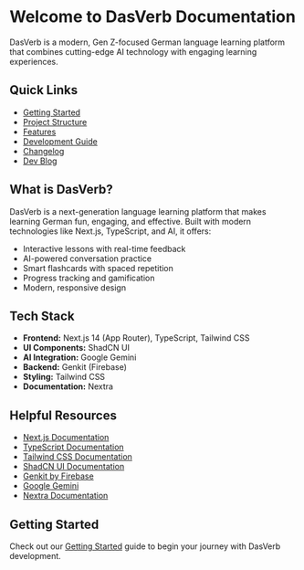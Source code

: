 # Welcome to DasVerb Documentation

DasVerb is a modern, Gen Z-focused German language learning platform that combines cutting-edge AI technology with engaging learning experiences.

## Quick Links

- [Getting Started](/docs/getting-started)
- [Project Structure](/docs/project-structure)
- [Features](/docs/features)
- [Development Guide](/docs/dev-notes)
- [Changelog](/docs/changelog)
- [Dev Blog](/docs/blog)

## What is DasVerb?

DasVerb is a next-generation language learning platform that makes learning German fun, engaging, and effective. Built with modern technologies like Next.js, TypeScript, and AI, it offers:

- Interactive lessons with real-time feedback
- AI-powered conversation practice
- Smart flashcards with spaced repetition
- Progress tracking and gamification
- Modern, responsive design

## Tech Stack

- **Frontend:** Next.js 14 (App Router), TypeScript, Tailwind CSS
- **UI Components:** ShadCN UI
- **AI Integration:** Google Gemini
- **Backend:** Genkit (Firebase)
- **Styling:** Tailwind CSS
- **Documentation:** Nextra

## Helpful Resources

- [Next.js Documentation](https://nextjs.org/docs)
- [TypeScript Documentation](https://www.typescriptlang.org/docs)
- [Tailwind CSS Documentation](https://tailwindcss.com/docs)
- [ShadCN UI Documentation](https://ui.shadcn.com)
- [Genkit by Firebase](https://firebase.google.com/docs/genkit)
- [Google Gemini](https://ai.google.dev/)
- [Nextra Documentation](https://nextra.site)

## Getting Started

Check out our [Getting Started](/docs/getting-started) guide to begin your journey with DasVerb development. 